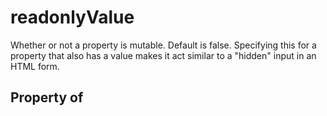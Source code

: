 # readonlyValue

Whether or not a property is mutable.  Default is false. Specifying this for a property that also has a value makes it act similar to a "hidden" input in an HTML form.

## Property of



